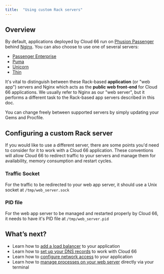 ```yaml
---
title:  "Using custom Rack servers"
---
```


## Overview

By default, applications deployed by Cloud 66 run on [Phusion Passenger](https://www.phusionpassenger.com/) behind [Nginx](https://wiki.nginx.org/Main). You can also choose to use one of several servers:

- [Passenger Enterprise](/:product/:version?/build-and-config/passenger-enterprise)
- [Puma](/:product/:version?/build-and-config/puma-rack-server)
- [Unicorn](/:product/:version?/build-and-config/unicorn-rack-server)
- [Thin](/:product/:version?/build-and-config/thin-rack-server)

It's vital to distinguish between these Rack-based **application**  (or "web app") servers and Nginx which acts as the **public web front-end** for Cloud 66 applications. We usually refer to Nginx as our "web server", but it performs a different task to the Rack-based app servers described in this doc.

<Callout type="info" title="Migrating between application servers">
You can change freely between supported servers by simply updating your Gems and Procfile.
</Callout>

## Configuring a custom Rack server

If you would like to use a different server, there are some points you'd need to consider for it to work with a Cloud 66 application. These conventions will allow Cloud 66 to redirect traffic to your servers and manage them for availability, memory consumption and restart cycles.

### Traffic Socket
For the traffic to be redirected to your web app server, it should use a Unix socket at `/tmp/web_server.sock`

### PID file
For the web app server to be managed and restarted properly by Cloud 66, it needs to have it's PID file at `/tmp/web_server.pid`

## What’s next?

* Learn how to [add a load balancer](/:product/:version?/load-balancers/load-balancer) to your application
* Learn how to [set up your DNS records](/:product/:version?/networking/configure-dns) to work with Cloud 66
* Learn how to [configure network access](/:product/:version?/networking/network-configuration) to your application
* Learn how to [manage processes on your web server](/:product/:version?/servers/systemd) directly via your terminal
